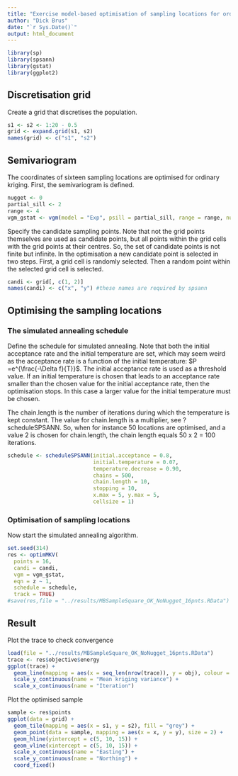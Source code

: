 ```yaml
---
title: "Exercise model-based optimisation of sampling locations for ordinary kriging"
author: "Dick Brus"
date: "`r Sys.Date()`"
output: html_document
---
```


```r
library(sp)
library(spsann)
library(gstat)
library(ggplot2)
```

## Discretisation grid

Create a grid that discretises the population.
```r
s1 <- s2 <- 1:20 - 0.5
grid <- expand.grid(s1, s2)
names(grid) <- c("s1", "s2")
```

## Semivariogram

The coordinates of sixteen sampling locations are optimised for ordinary kriging. First, the semivariogram is defined.

```r
nugget <- 0
partial_sill <- 2
range <- 4
vgm_gstat <- vgm(model = "Exp", psill = partial_sill, range = range, nugget = nugget)
```

Specify the candidate sampling points. Note that not the grid points themselves are used as candidate points, but all points within the grid cells with the grid points at their centres. So, the set of candidate points is not finite but infinite. In the optimisation a new candidate point is selected in two steps. First, a grid cell is randomly selected. Then a random point within the selected grid cell is selected.

```r
candi <- grid[, c(1, 2)]
names(candi) <- c("x", "y") #these names are required by spsann
```

## Optimising the sampling locations

### The simulated annealing schedule

Define the schedule for simulated annealing. Note that both the initial acceptance rate  and the initial temperature are set, which may seem weird as the acceptance rate is a function of the initial temperature: $P =e^{\frac{-\Delta f}{T}}$. The initial acceptance rate is used as a threshold value. If an initial temperature is chosen that leads to an acceptance rate smaller than the chosen value for the initial acceptance rate, then the optimisation stops. In this case a larger value for the initial temperature must be chosen.

The chain.length is the number of iterations during which the temperature is kept constant. The value for chain.length is a multiplier, see ?scheduleSPSANN. So, when for instance 50 locations are optimised, and a value 2 is chosen for chain.length, the chain length equals 50 x 2 = 100 iterations. 

```r
schedule <- scheduleSPSANN(initial.acceptance = 0.8,
                           initial.temperature = 0.07,
                           temperature.decrease = 0.90,
                           chains = 500,
                           chain.length = 10,
                           stopping = 10,
                           x.max = 5, y.max = 5,
                           cellsize = 1)
```

### Optimisation of sampling locations

Now start the simulated annealing algorithm.

```r
set.seed(314)
res <- optimMKV(
  points = 16,
  candi = candi,
  vgm = vgm_gstat,
  eqn = z ~ 1,
  schedule = schedule,
  track = TRUE)
#save(res,file = "../results/MBSampleSquare_OK_NoNugget_16pnts.RData")
```

## Result

Plot the trace to check convergence

```r
load(file = "../results/MBSampleSquare_OK_NoNugget_16pnts.RData")
trace <- res$objective$energy
ggplot(trace) +
  geom_line(mapping = aes(x = seq_len(nrow(trace)), y = obj), colour = "red") +
  scale_y_continuous(name = "Mean kriging variance") +
  scale_x_continuous(name = "Iteration")
```

Plot the optimised sample

```r
sample <- res$points
ggplot(data = grid) +
  geom_tile(mapping = aes(x = s1, y = s2), fill = "grey") +
  geom_point(data = sample, mapping = aes(x = x, y = y), size = 2) +
  geom_hline(yintercept = c(5, 10, 15)) +
  geom_vline(xintercept = c(5, 10, 15)) +
  scale_x_continuous(name = "Easting") +
  scale_y_continuous(name = "Northing") +
  coord_fixed()
```

